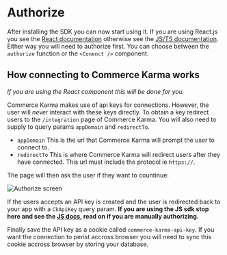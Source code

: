 # Authorize

After installing the SDK you can now start using it. If you are using React.js you see the [React documentation](/react) otherwise see the [JS/TS documentation](/js). Either way you will need to authorize first. You can choose between the `authorize` function or the `<Conenct />` component.

## How connecting to Commerce Karma works

_If you are using the React component this will be done for you._

Commerce Karma makes use of api keys for connections. However, the user will _never_ interact with these keys directly. To obtain a key redirect users to the `/integration` page of Commerce Karma. You will also need to supply to query params `appDomain` and `redirectTo`.

- `appDomain` This is the url that Commerce Karma will prompt the user to connect to.
- `redirectTo` This is where Commerce Karma will redirect users after they have connected. This url must include the protocol ie `https://`.

The page will then ask the user if they want to countinue:

![Authorize screen](/authorize-screen.png)

If the users accepts an API key is created and the user is redirected back to your app with a `CkApiKey` query param. **If you are using the JS sdk stop here and see the [JS docs](/js/authorize), read on if you are manually authorizing.**

Finally save the API key as a cookie called `commerce-karma-api-key`. If you want the connection to perist accross browser you will need to sync this cookie accross browser by storing your database.
